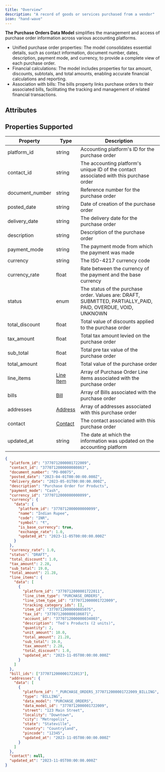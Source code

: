 ```yaml
---
title: "Overview"
description: "A record of goods or services purchased from a vendor"
icon: "hand-wave"
---
```


**The Purchase Orders Data Model** simplifies the management and access of purchase order information across various accounting platforms.

- Unified purchase order properties: The model consolidates essential details, such as contact information, document number, dates, description, payment mode, and currency, to provide a complete view of each purchase order.
- Financial calculations: The model includes properties for tax amount, discounts, subtotals, and total amounts, enabling accurate financial calculations and reporting.
- Association with bills: The bills property links purchase orders to their associated bills, facilitating the tracking and management of related financial transactions.

## Attributes

<Snippet file="purchase_order_snippet.mdx" />

## Properties Supported

| Property        | Type                          | Description                                                                                                  |
| --------------- | ----------------------------- | ------------------------------------------------------------------------------------------------------------ |
| platform_id     | string                        | Accounting platform's ID for the purchase order                                                              |
| contact_id      | string                        | The accounting platform's unique ID of the contact associated with this purchase order                       |
| document_number | string                        | Reference number for the purchase order                                                                      |
| posted_date     | string                        | Date of creation of the purchase order                                                                       |
| delivery_date   | string                        | The delivery date for the purchase order                                                                     |
| description     | string                        | Description of the purchase order                                                                            |
| payment_mode    | string                        | The payment mode from which the payment was made                                                             |
| currency        | string                        | The ISO-4217 currency code                                                                                   |
| currency_rate   | float                         | Rate between the currency of the payment and the base currency                                               |
| status          | enum                          | The status of the purchase order. Values are: DRAFT, SUBMITTED, PARTIALLY_PAID, PAID, OVERDUE, VOID, UNKNOWN |
| total_discount  | float                         | Total value of discounts applied to the purchase order                                                       |
| tax_amount      | float                         | Total tax amount levied on the purchase order                                                                |
| sub_total       | float                         | Total pre tax value of the purchase order                                                                    |
| total_amount    | float                         | Total value of the purchase order                                                                            |
| line_items      | [Line Item](/docs/line-items) | Array of Purchase Order Line items associated with the purchase order                                        |
| bills           | [Bill](/docs/bills)           | Array of Bills associated with the purchase order                                                            |
| addresses       | [Address](/docs/address)      | Array of addresses associated with this purchase order                                                       |
| contact         | [Contact](/docs/contacts)     | The contact associated with this purchase order                                                              |
| updated_at      | string                        | The date at which the information was updated on the accounting platform                                     |

<ResponseExample name="The Bank Transaction Object" >

```json The Purchase Order Response Object
{
  "platform_id": "3770712000001722009",
  "contact_id": "3770712000000080863",
  "document_number": "PO-00075",
  "posted_date": "2023-04-01T00:00:00.000Z",
  "delivery_date": "2023-05-01T00:00:00.000Z",
  "description": "Purchase Order for Products",
  "payment_mode": "Cash",
  "currency_id": "3770712000000000099",
  "currency": {
    "data": {
      "platform_id": "3770712000000000099",
      "name": "Indian Rupee",
      "code": "INR",
      "symbol": "₹",
      "is_base_currency": true,
      "exchange_rate": 1.0,
      "updated_at": "2023-11-05T00:00:00.000Z"
    }
  },
  "currency_rate": 1.0,
  "status": "DRAFT",
  "total_discount": 1.0,
  "tax_amount": 2.28,
  "sub_total": 19.0,
  "total_amount": 21.28,
  "line_items": {
    "data": [
      {
        "platform_id": "3770712000001722011",
        "line_item_type": "PURCHASE_ORDERS",
        "line_item_type_id": "3770712000001722009",
        "tracking_category_ids": [],
        "item_id": "3770712000000085075",
        "tax_id": "3770712000000106071",
        "account_id": "3770712000000034003",
        "description": "Ted's Products (2 units)",
        "quantity": 2,
        "unit_amount": 10.0,
        "total_amount": 21.28,
        "sub_total": 19.0,
        "tax_amount": 2.28,
        "total_discount": 1.0,
        "updated_at": "2023-11-05T00:00:00.000Z"
      }
    ]
  },
  "bill_ids": ["3770712000001722013"],
  "addresses": {
    "data": [
      {
        "platform_id": "_PURCHASE_ORDERS_3770712000001722009_BILLING",
        "type": "BILLING",
        "data_model": "PURCHASE_ORDERS",
        "data_model_id": "3770712000001722009",
        "street": "123 Main Street",
        "locality": "Downtown",
        "city": "Metropolis",
        "state": "Stateville",
        "country": "Countryland",
        "pincode": "12345",
        "updated_at": "2023-11-05T00:00:00.000Z"
      }
    ]
  },
  "contact": null,
  "updated_at": "2023-11-05T00:00:00.000Z"
}
```

</ResponseExample>
